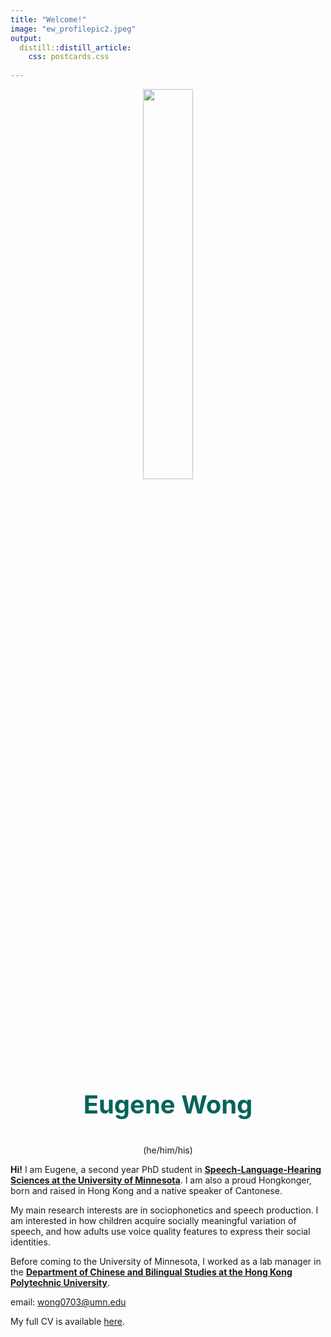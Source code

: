 ```yaml
---
title: "Welcome!"
image: "ew_profilepic2.jpeg"
output:
  distill::distill_article:
    css: postcards.css
    
---
```

<p align="center">
![](ew_profilepic2.jpeg){style="width: 40%;"}
</p>

<center>
<p style="color:#00645a; font-size:40px;">
**Eugene Wong**
</p>

(he/him/his)


</center>


**Hi!** I am Eugene, a second year PhD student in [**Speech-Language-Hearing Sciences at the University of Minnesota**](https://cla.umn.edu/slhs). I am also a proud Hongkonger, born and raised in Hong Kong and a native speaker of Cantonese. 



My main research interests are in sociophonetics and speech production. I am interested in how children acquire socially meaningful variation of speech, and how adults use voice quality features to express their social identities. 


Before coming to the University of Minnesota, I worked as a lab manager in the [**Department of Chinese and Bilingual Studies at the Hong Kong Polytechnic University**](https://www.polyu.edu.hk/cbs/). 


email: [wong0703@umn.edu](mailto:wong0703@umn.edu)

My full CV is available [here](CV_Eugene Wong_resize.pdf).

